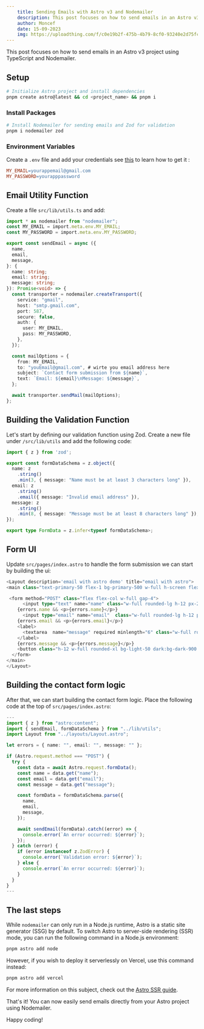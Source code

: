 ```yaml
---
    title: Sending Emails with Astro v3 and Nodemailer
    description: This post focuses on how to send emails in an Astro v3 project using TypeScript and Nodemailer.
    author: Moncef
    date: 15-09-2023
    img: https://uploadthing.com/f/c0e19b2f-475b-4b79-8cf0-93240e2d75fc_pexels-gerritt-tisdale-3864610.jpg
---
```



This post focuses on how to send emails in an Astro v3 project using TypeScript and Nodemailer.

## Setup

```bash
# Initialize Astro project and install dependencies
pnpm create astro@latest && cd <project_name> && pnpm i
```

### Install Packages

```bash
# Install Nodemailer for sending emails and Zod for validation
pnpm i nodemailer zod
```

### Environment Variables

Create a ```.env``` file and add your credentials see [this](https://support.google.com/mail/answer/185833?hl=en) to learn how to get it  :

```makefile
MY_EMAIL=yourappemail@gmail.com 
MY_PASSWORD=yourapppassword
```

## Email Utility Function

Create a file ```src/lib/utils.ts``` and add:

```typescript
import * as nodemailer from "nodemailer";
const MY_EMAIL = import.meta.env.MY_EMAIL;
const MY_PASSWORD = import.meta.env.MY_PASSWORD;

export const sendEmail = async ({
  name,
  email,
  message,
}: {
  name: string;
  email: string;
  message: string;
}): Promise<void> => {
  const transporter = nodemailer.createTransport({
    service: "gmail",
    host: "smtp.gmail.com",
    port: 587,
    secure: false,
    auth: {
      user: MY_EMAIL,
      pass: MY_PASSWORD,
    },
  });

  const mailOptions = {
    from: MY_EMAIL,
    to: "youEmail@gmail.com", # wirte you email address here 
    subject: `Contact form submission from ${name}`,
    text: `Email: ${email}\nMessage: ${message}`,
  };

  await transporter.sendMail(mailOptions);
};
```

## Building the Validation Function

Let's start by defining our validation function using Zod. Create a new file under `/src/lib/utils` and add the following code:

```typescript
import { z } from 'zod';

export const formDataSchema = z.object({
  name: z
    .string()
    .min(3, { message: "Name must be at least 3 characters long" }),
  email: z
    .string()
    .email({ message: "Invalid email address" }),
  message: z
    .string()
    .min(8, { message: "Message must be at least 8 characters long" }),
});

export type FormData = z.infer<typeof formDataSchema>;
```

## Form UI

Update ```src/pages/index.astro``` to handle the form submission we can start by building the ui:

```typescript
<Layout description='email with astro demo' title="email with astro">
<main class="text-primary-50 flex-1 bg-primary-500 w-full h-screen flex justify-center items-center rounded-xl p-6">

 <form method="POST" class="flex flex-col w-full gap-4">
      <input type="text" name="name" class="w-full rounded-lg h-12 px-2 bg-primary-600 placeholder:text-light-100" placeholder="Name"  />
    {errors.name && <p>{errors.name}</p>}
      <input type="email" name="email"  class="w-full rounded-lg h-12 px-2 bg-primary-600 placeholder:text-light-100" placeholder="email" required />
    {errors.email && <p>{errors.email}</p>}
    <label>
      <textarea  name="message" required minlength="6" class="w-full rounded-lg h-36 resize-y px-2 bg-primary-600 placeholder:text-light-100" name="message" placeholder="Message" />
    </label>
    {errors.message && <p>{errors.message}</p>}
    <button class="h-12 w-full rounded-xl bg-light-50 dark:bg-dark-900 dark:text-light-50 text-dark-900" >Register</button>
  </form>
</main>
</Layout>
```

## Building the contact form logic

After that, we can start building the contact form logic. Place the following code at the top of `src/pages/index.astro`:

```typescript
---
import { z } from "astro:content";
import { sendEmail, formDataSchema } from "../lib/utils";
import Layout from "../layouts/Layout.astro";

let errors = { name: "", email: "", message: "" };

if (Astro.request.method === "POST") {
  try {
    const data = await Astro.request.formData();
    const name = data.get("name");
    const email = data.get("email");
    const message = data.get("message");

    const formData = formDataSchema.parse({
      name,
      email,
      message,
    });

    await sendEmail(formData).catch((error) => {
      console.error(`An error occurred: ${error}`);
    });
  } catch (error) {
    if (error instanceof z.ZodError) {
      console.error(`Validation error: ${error}`);
    } else {
      console.error(`An error occurred: ${error}`);
    }
  }
}
---
```

## The last steps

While `nodemailer` can only run in a Node.js runtime, Astro is a static site generator (SSG) by default. To switch Astro to server-side rendering (SSR) mode, you can run the following command in a Node.js environment:

```bash
pnpm astro add node
```

However, if you wish to deploy it serverlessly on Vercel, use this command instead:

```bash
pnpm astro add vercel
```

For more information on this subject, check out the [Astro SSR guide](https://docs.astro.build/en/guides/server-side-rendering).

That's it! You can now easily send emails directly from your Astro project using Nodemailer.

Happy coding!
